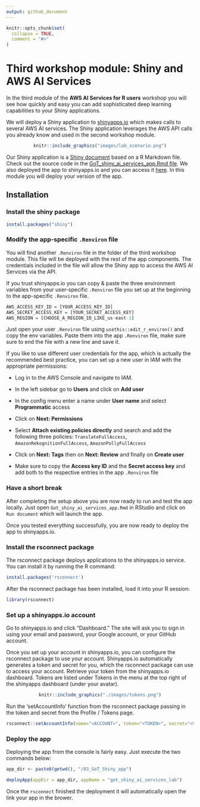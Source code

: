 ```yaml
---
output: github_document
---
```


<!-- README.md is generated from README.Rmd. Please edit that file -->

```r
knitr::opts_chunk$set(
  collapse = TRUE,
  comment = "#>"
)
```

# Third workshop module: Shiny and AWS AI Services

In the third module of the **AWS AI Services for R users** workshop you will see how quickly and easy you can add sophisticated deep learning capabilities to your Shiny applications. 

We will deploy a Shiny application to [shinyapps.io](https://shinyapps.io) which makes calls to several AWS AI services. The Shiny application leverages the AWS API calls you already know and used in the second workshop module. 

<center>
```r
knitr::include_graphics("images/lab_scenario.png")
```
</center>

Our Shiny application is a [Shiny document](https://bookdown.org/yihui/rmarkdown/shiny-documents.html) based on a R Markdown file. Check out the source code in the [GoT_shiny_ai_services_app.Rmd file](/GoT_shiny_ai_services_app.Rmd). We also deployed the app to shinyapps.io and you can access it [here](https://alexlemm.shinyapps.io/got_ai_services_lab/). In this module you will deploy your version of the app. 


## Installation

### Install the shiny package

```r
install.packages("shiny")
```

### Modify the app-specific `.Renviron ` file

You will find another `.Renviron` file in the folder of the third workshop module. This file will be deployed with the rest of the app components. The credentials included in the file will allow the Shiny app to access the AWS AI Services via the API. 

If you trust shinyapps.io you can copy & paste the three environment variables from your user-specific `.Renviron` file you set up at the beginning to the app-specific `.Renviron` file.


```r
AWS_ACCESS_KEY_ID = [YOUR_ACCESS_KEY_ID]
AWS_SECRET_ACCESS_KEY = [YOUR_SECRET_ACCESS_KEY]
AWS_REGION = [CHOOSE_A_REGION_ID_LIKE_us-east-1]
```

Just open your user `.Renviron` file using `usethis::edit_r_environ()` and copy the env variables. Paste them into the app `.Renviron` file, make sure sure to end the file with a new line and save it. 

If you like to use different user credentials for the app, which is actually the recommended best practice, you can set up a new user in IAM with the appropriate permissions:

* Log in to the AWS Console and navigate to IAM.

* In the left sidebar go to **Users** and click on **Add user**

* In the config menu enter a name under **User name** and select **Programmatic** access

* Click on **Next: Permissions**

* Select **Attach existing policies directly** and search and add the following three policies: `TranslateFullAccess`, `AmazonRekognitionFullAccess`, `AmazonPollyFullAccess`

* Click on **Next: Tags** then on **Next: Review** and finally on **Create user**

* Make sure to copy the **Access key ID** and the **Secret access key** and add both to the respective entries in the app `.Renviron` file


### Have a short break

After completing the setup above you are now ready to run and test the app locally. Just open `Got_shiny_ai_services_app.Rmd` in RStudio and click on `Run document` which will launch the app. 

Once you tested everything successfully, you are now ready to deploy the app to shinyapps.io. 

### Install the rsconnect package

The rsconnect package deploys applications to the shinyapps.io service. You can install it by running the R command:

```r
install.packages('rsconnect')
```

After the rsconnect package has been installed, load it into your R session:

```r
library(rsconnect)
```


### Set up a shinyapps.io account

Go to shinyapps.io and click “Dashboard.” The site will ask you to sign in using your email and password, your Google account, or your GitHub account.

Once you set up your account in shinyapps.io, you can configure the rsconnect package to use your account. Shinyapps.io automatically generates a token and secret for you, which the rsconnect package can use to access your account. Retrieve your token from the shinyapps.io dashboard. Tokens are listed under Tokens in the menu at the top right of the shinyapps dashboard (under your avatar).

<center>
```r
knitr::include_graphics("./images/tokens.png")
```
</center>

Run the ‘setAccountInfo’ function from the rsconnect package passing in the token and secret from the Profile / Tokens page.

```r
rsconnect::setAccountInfo(name="<ACCOUNT>", token="<TOKEN>", secret="<SECRET>")
```


### Deploy the app

Deploying the app from the console is fairly easy. Just execute the two commands below:

```r
app_dir <- paste0(getwd(), "/03_GoT_Shiny_app")

deployApp(appDir = app_dir, appName = "got_shiny_ai_services_lab")
```


Once the `rsconnect` finished the deployment it will automatically open the link your app in the brower. 











